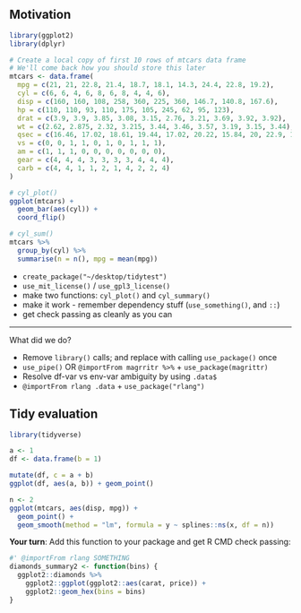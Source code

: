 ## Motivation

```r
library(ggplot2)
library(dplyr)

# Create a local copy of first 10 rows of mtcars data frame
# We'll come back how you should store this later
mtcars <- data.frame(
  mpg = c(21, 21, 22.8, 21.4, 18.7, 18.1, 14.3, 24.4, 22.8, 19.2),
  cyl = c(6, 6, 4, 6, 8, 6, 8, 4, 4, 6),
  disp = c(160, 160, 108, 258, 360, 225, 360, 146.7, 140.8, 167.6),
  hp = c(110, 110, 93, 110, 175, 105, 245, 62, 95, 123),
  drat = c(3.9, 3.9, 3.85, 3.08, 3.15, 2.76, 3.21, 3.69, 3.92, 3.92),
  wt = c(2.62, 2.875, 2.32, 3.215, 3.44, 3.46, 3.57, 3.19, 3.15, 3.44),
  qsec = c(16.46, 17.02, 18.61, 19.44, 17.02, 20.22, 15.84, 20, 22.9, 18.3),
  vs = c(0, 0, 1, 1, 0, 1, 0, 1, 1, 1),
  am = c(1, 1, 1, 0, 0, 0, 0, 0, 0, 0),
  gear = c(4, 4, 4, 3, 3, 3, 3, 4, 4, 4),
  carb = c(4, 4, 1, 1, 2, 1, 4, 2, 2, 4)
)

# cyl_plot()
ggplot(mtcars) + 
  geom_bar(aes(cyl)) + 
  coord_flip()

# cyl_sum()
mtcars %>% 
  group_by(cyl) %>% 
  summarise(n = n(), mpg = mean(mpg))
```

* `create_package("~/desktop/tidytest")`
* `use_mit_license()` / `use_gpl3_license()`
* make two functions: `cyl_plot()` and `cyl_summary()`
* make it work - remember dependency stuff (`use_something()`, and `::`)
* get check passing as cleanly as you can

---

What did we do?

* Remove `library()` calls; and replace with calling `use_package()` once
* `use_pipe()` OR `@importFrom magrritr %>%` + `use_package(magrittr)`
* Resolve df-var vs env-var ambiguity by using `.data$`
* `@importFrom rlang .data` + `use_package("rlang")`

## Tidy evaluation

```r
library(tidyverse)

a <- 1
df <- data.frame(b = 1)

mutate(df, c = a + b)
ggplot(df, aes(a, b)) + geom_point()

n <- 2
ggplot(mtcars, aes(disp, mpg)) + 
  geom_point() + 
  geom_smooth(method = "lm", formula = y ~ splines::ns(x, df = n))
```

**Your turn**: Add this function to your package and get R CMD check passing:

```r
#' @importFrom rlang SOMETHING
diamonds_summary2 <- function(bins) {
  ggplot2::diamonds %>% 
    ggplot2::ggplot(ggplot2::aes(carat, price)) + 
    ggplot2::geom_hex(bins = bins)
}
```

